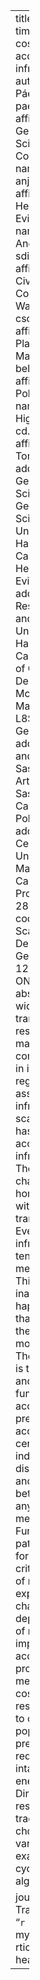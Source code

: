 ---
title: Comparing distance, time, and metabolic energy cost functions for walking accessibility in infrastructure-poor regions
author:
  - name: Antonio Páez
    email: paezha@mcmaster.ca
    affiliation: School of Geography and Earth Sciences
    footnote: Corresponding Author
  - name: Zoha Anjum
    email: anjumz2@mcmaster.ca 
    affiliation: Department Health Research Methods Evidence and Impact
  - name: Sarah E. Dickson-Anderson
    email: sdickso@mcmaster.ca
    affiliation: Department of Civil Engineering
  - name: Corinne J. Schuster-Wallace
    email: cschuster.wallace@usask.ca
    affiliation: Geography and Planning
  - name: Belén Martín Ramos
    email: belen.martin@upm.es
    affiliation: Universidad Politécnica de Madrid
  - name: Christopher D. Higgins
    email: cd.higgins@utoronto.ca
    affiliation: University of Toronto Scarborough
address:
  - code: School of Geography and Earth Sciences
    address: School of Geography and Earth Sciences, McMaster University, 1280 Main St W, Hamilton, ON, L8S 4K1 Canada
  - code: Department Health Research Methods Evidence and Impact
    address: Department Health Research Methods Evidence and Impact, McMaster University, 1280 Main St W, Hamilton, ON, L8S 4K1 Canada
  - code: Department of Civil Engineering
    address: Dept. of Civil Engineering, McMaster University, 1280 Main St W, Hamilton, ON, L8S 4K1 Canada
  - code: Geography and Planning
    address: Dept. of Geography and Planning, University of Saskatchewan, Room 265 Arts, 9 Campus Drive, Saskatoon, SK, S7N 5A5 Canada
  - code: Universidad Politécnica de Madrid
    address: Transport Research Centre (TRANSyT-UPM), Universidad Politécnica de Madrid, ETSI de Caminos, Canales y Puertos, Calle Profesor Aranguren s/n, 28040 Madrid, Spain
  - code: University of Toronto Scarborough
    address: Department of Human Geography, Room HL512 1265 Military Trail Toronto, ON, M1C 1A4 Canada
abstract: |
  Accessibility is a widely used concept in transportation planning and research. However a majority of the literature is concerned with accessibility in infrastructure-rich regions where it is used to assess the output of infrastructure. Relatively scant attention in contrast has been paid to the topic of accessibility in infrastructure-poor regions. These are regions characterized by non-homogeneous landscapes with limited or no transportation infrastructure. Even studies that deal with infrastructure-poor regions tend to transpose the methods used elsewhere. This practice seems inappropriate when mobility happens by active rather than motorized modes since the effort required for movement is likely different. The objective of this paper is to compare distance, time, and metabolic energy cost functions in walking accessibility. To this end, we present a case study of accessibility to water in central Kenya. The results indicate that Euclidean distance, surface distance, and travel time correlate better between them than any of them does with metabolic energy. Furthermore, while shortest paths tend to be symmetric for distance and time criteria, under consideration of metabolic energy expenditure pathways change significantly depending on the direction of movement. This has implications for measuring accessibility and equity. By providing alternate mechanisms for valuing the cost of movement, this research suggests avenues to consider vulnerable populations, such as pregnant women who require greater nutritional intake and expend more energy per unit activity. Directions for further research include certain trade-offs between route choice variables across various applications, for example, walking and cycling route choice algorithms.

journal: "Journal of Transport Geography"
date: "`r Sys.Date()`"
bibliography: mybibfile.bib
output: rticles::elsevier_article
header-includes:
  - \usepackage{booktabs}
  - \usepackage{longtable}
#  - \usepackage{float} # Uncomment to float figures to end of document
#  - \usepackage[nomarkers,figuresonly]{endfloat} # Uncomment to float figures to end of document
---